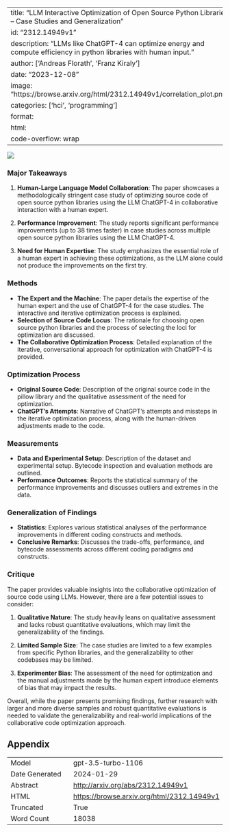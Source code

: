 
---
title: "LLM Interactive Optimization of Open Source Python Libraries -- Case Studies and Generalization"
id: "2312.14949v1"
description: "LLMs like ChatGPT-4 can optimize energy and compute efficiency in python libraries with human input."
author: ['Andreas Florath', 'Franz Kiraly']
date: "2023-12-08"
image: "https://browse.arxiv.org/html/2312.14949v1/correlation_plot.png"
categories: ['hci', 'programming']
format:
  html:
    code-overflow: wrap
---

![](https://browse.arxiv.org/html/2312.14949v1/correlation_plot.png)

### Major Takeaways

1. **Human-Large Language Model Collaboration**: The paper showcases a methodologically stringent case study of optimizing source code of open source python libraries using the LLM ChatGPT-4 in collaborative interaction with a human expert.

2. **Performance Improvement**: The study reports significant performance improvements (up to 38 times faster) in case studies across multiple open source python libraries using the LLM ChatGPT-4.

3. **Need for Human Expertise**: The study emphasizes the essential role of a human expert in achieving these optimizations, as the LLM alone could not produce the improvements on the first try.

### Methods

- **The Expert and the Machine**: The paper details the expertise of the human expert and the use of ChatGPT-4 for the case studies. The interactive and iterative optimization process is explained.
- **Selection of Source Code Locus**: The rationale for choosing open source python libraries and the process of selecting the loci for optimization are discussed.
- **The Collaborative Optimization Process**: Detailed explanation of the iterative, conversational approach for optimization with ChatGPT-4 is provided.

### Optimization Process

- **Original Source Code**: Description of the original source code in the pillow library and the qualitative assessment of the need for optimization.
- **ChatGPT’s Attempts**: Narrative of ChatGPT's attempts and missteps in the iterative optimization process, along with the human-driven adjustments made to the code.

### Measurements

- **Data and Experimental Setup**: Description of the dataset and experimental setup. Bytecode inspection and evaluation methods are outlined.
- **Performance Outcomes**: Reports the statistical summary of the performance improvements and discusses outliers and extremes in the data.

### Generalization of Findings

- **Statistics**: Explores various statistical analyses of the performance improvements in different coding constructs and methods.
- **Conclusive Remarks**: Discusses the trade-offs, performance, and bytecode assessments across different coding paradigms and constructs.

### Critique

The paper provides valuable insights into the collaborative optimization of source code using LLMs. However, there are a few potential issues to consider: 

1. **Qualitative Nature**: The study heavily leans on qualitative assessment and lacks robust quantitative evaluations, which may limit the generalizability of the findings.

2. **Limited Sample Size**: The case studies are limited to a few examples from specific Python libraries, and the generalizability to other codebases may be limited.

3. **Experimenter Bias**: The assessment of the need for optimization and the manual adjustments made by the human expert introduce elements of bias that may impact the results.

Overall, while the paper presents promising findings, further research with larger and more diverse samples and robust quantitative evaluations is needed to validate the generalizability and real-world implications of the collaborative code optimization approach.

## Appendix

|          |          |
|----------|----------|
| Model     | gpt-3.5-turbo-1106       |
| Date Generated     | 2024-01-29       |
| Abstract | [http://arxiv.org/abs/2312.14949v1](http://arxiv.org/abs/2312.14949v1)        |
| HTML     | [https://browse.arxiv.org/html/2312.14949v1](https://browse.arxiv.org/html/2312.14949v1)       |
| Truncated       | True       |
| Word Count       | 18038       |